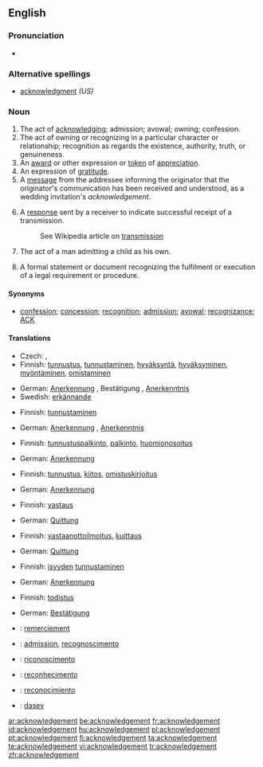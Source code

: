 ==English==

===Pronunciation===
* {{audio|en-us-acknowledgement.ogg|Audio (US)}}

===Alternative spellings===
* [[acknowledgment]] ''(US)''

===Noun===
{{en-noun}}  {{UK}}

# The act of [[acknowledge|acknowledging]]; admission; avowal; owning; confession.
# The act of owning or recognizing in a particular character or relationship; recognition as regards the existence, authority, truth, or genuineness.
# An [[award]] or other expression or [[token]] of [[appreciation]].
# An expression of [[gratitude]].
# A [[message]] from the addressee informing the originator that the originator's communication has been received and understood, as a wedding invitation's ''acknowledgement''.
# {{context|Telecommunications|computing|networking}} A [[response]] sent by a receiver to indicate successful receipt of a transmission.
#: See Wikipedia article on [[w:transmission (telecommunications)|transmission]]
# {{context|legal}} The act of a man admitting a child as his own.
# {{context|legal}} A formal statement or document recognizing the fulfilment or execution of a legal requirement or procedure.

====Synonyms====
* [[confession]]; [[concession]]; [[recognition]]; [[admission]]; [[avowal]]; [[recognizance]]; [[ACK]]

====Translations====
{{trans-top|act of acknowledging}}
* Czech: {{t|cs|uznání|n}}, {{t|cs|přiznání|n}}
* Finnish: [[tunnustus]], [[tunnustaminen]], [[hyväksyntä]], [[hyväksyminen]], [[myöntäminen]], [[omistaminen]]
{{trans-mid}}
* German: [[Anerkennung]] {{f}}, Bestätigung {{f}}, [[Anerkenntnis]] {{n}}
* Swedish: [[erkännande]]
{{trans-bottom}}

{{trans-top|act of owning or recognizing in a particular character or relationship}}
* Finnish: [[tunnustaminen]]
{{trans-mid}}
* German: [[Anerkennung]] {{f}}, [[Anerkenntnis]] {{n}}
{{trans-bottom}}

{{trans-top|award}}
* Finnish: [[tunnustuspalkinto]], [[palkinto]], [[huomionosoitus]]
{{trans-mid}}
* German: [[Anerkennung]] {{f}}
{{trans-bottom}}

{{trans-top|expression of thanks}}
* Finnish: [[tunnustus]], [[kiitos]], [[omistuskirjoitus]]
{{trans-mid}}
* German: [[Anerkennung]] {{f}}
{{trans-bottom}}

{{trans-top|message informing that the originator's communication has been received and understood}}
* Finnish: [[vastaus]]
{{trans-mid}}
* German: [[Quittung]] {{f}}
{{trans-bottom}}

{{trans-top|indication of a successful receipt of a transmission}}
* Finnish: [[vastaanottoilmoitus]], [[kuittaus]]
{{trans-mid}}
* German: [[Quittung]] {{f}}
{{trans-bottom}}

{{trans-top|act of a man admitting a child as his own}}
* Finnish: [[isyys|isyyden]] [[tunnustaminen]]
{{trans-mid}}
* German: [[Anerkennung]] {{f}}
{{trans-bottom}}

{{trans-top|formal statement or document recognizing the fulfilment or execution of a legal requirement or procedure}}
* Finnish: [[todistus]]
{{trans-mid}}
* German: [[Bestätigung]] {{f}}
{{trans-bottom}}

{{checktrans-top}}
* {{ttbc|French}}: [[remerciement]] {{m}}
* {{ttbc|Interlingua}}: [[admission]], [[recognoscimento]]
{{trans-mid}}
* {{ttbc|Italian}}: [[riconoscimento]] {{m}}
* {{ttbc|Portuguese}}: [[reconhecimento]] {{m}}
* {{ttbc|Spanish}}: [[reconocimiento]] {{m}}
* {{ttbc|Volapük}}: [[dasev]]
{{trans-bottom}}

[[ar:acknowledgement]]
[[be:acknowledgement]]
[[fr:acknowledgement]]
[[id:acknowledgement]]
[[hu:acknowledgement]]
[[pl:acknowledgement]]
[[pt:acknowledgement]]
[[fi:acknowledgement]]
[[ta:acknowledgement]]
[[te:acknowledgement]]
[[vi:acknowledgement]]
[[tr:acknowledgement]]
[[zh:acknowledgement]]